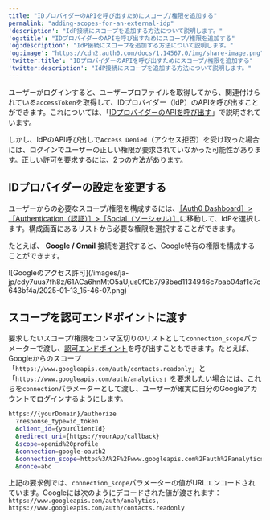 ```yaml
---
title: "IDプロバイダーのAPIを呼び出すためにスコープ/権限を追加する"
permalink: "adding-scopes-for-an-external-idp"
'description': "IdP接続にスコープを追加する方法について説明します。"
'og:title': "IDプロバイダーのAPIを呼び出すためにスコープ/権限を追加する"
'og:description': "IdP接続にスコープを追加する方法について説明します。"
'og:image': "https://cdn2.auth0.com/docs/1.14567.0/img/share-image.png"
'twitter:title': "IDプロバイダーのAPIを呼び出すためにスコープ/権限を追加する"
'twitter:description': "IdP接続にスコープを追加する方法について説明します。"
---
```


ユーザーがログインすると、ユーザープロファイルを取得してから、関連付けられている`accessToken`を取得して、IDプロバイダー（<Tooltip data-tooltip-id="react-containers-DefinitionTooltip-2" href="/ja-jp/glossary?term=idp" tip="IDプロバイダー（IdP）: デジタルIDを保存および管理するサービス。" cta="用語集の表示">IdP</Tooltip>）のAPIを呼び出すことができます。これについては、「[IDプロバイダーのAPIを呼び出す](/ja-jp/authenticate/identity-providers/calling-an-external-idp-api)」で説明されています。

しかし、IdPのAPI呼び出しで`Access Denied`（アクセス拒否）を受け取った場合には、ログインでユーザーの正しい権限が要求されていなかった可能性があります。正しい許可を要求するには、2つの方法があります。

## IDプロバイダーの設定を変更する

ユーザーからの必要なスコープ/権限を構成するには、[［Auth0 Dashboard］>［Authentication（認証）］>［Social（ソーシャル）］](https://manage.auth0.com/#/connections/social)に移動して、IdPを選択します。構成画面にあるリストから必要な権限を選択することができます。

たとえば、 **Google / Gmail** 接続を選択すると、Google特有の権限を構成することができます。

<Frame>![Googleのアクセス許可](/images/ja-jp/cdy7uua7fh8z/61ACa6hnMtO5aUjus0fCb7/93bed1134946c7bab04af1c7c643bf4a/2025-01-13_15-46-07.png)</Frame>

## スコープを認可エンドポイントに渡す

要求したいスコープ/権限をコンマ区切りのリストとして`connection_scope`パラメーターで渡し、[認可エンドポイント](/ja-jp/api/authentication#login)を呼び出すこともできます。たとえば、Googleからのスコープ「`https://www.googleapis.com/auth/contacts.readonly`」と「`https://www.googleapis.com/auth/analytics`」を要求したい場合には、これらを`connection`パラメーターとして渡し、ユーザーが確実に自分のGoogleアカウントでログインするようにします。

```sh lines
https://{yourDomain}/authorize
  ?response_type=id_token
  &client_id={yourClientId}
  &redirect_uri={https://yourApp/callback}
  &scope=openid%20profile
  &connection=google-oauth2
  &connection_scope=https%3A%2F%2Fwww.googleapis.com%2Fauth%2Fanalytics%2Chttps%3A%2F%2Fwww.googleapis.com%2Fauth%2Fcontacts.readonly
  &nonce=abc
```

<Callout icon="file-lines" color="#0EA5E9" iconType="regular">

上記の要求例では、`connection_scope`パラメーターの値がURLエンコードされています。Googleには次のようにデコードされた値が渡されます：`https://www.googleapis.com/auth/analytics, https://www.googleapis.com/auth/contacts.readonly`

</Callout>

